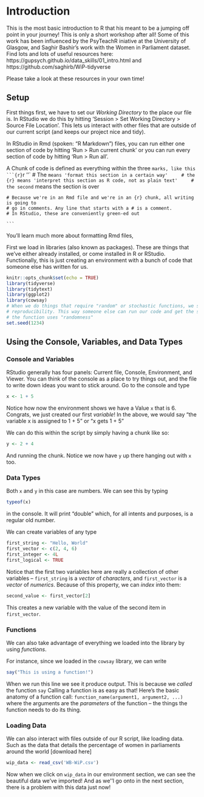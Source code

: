 
# Introduction

This is the most basic introduction to R that his meant to be a jumping off point in your journey! This is only a short workshop after all! Some of this work has been influenced by the PsyTeachR iniative at the University of Glasgow, and Saghir Bashir's work with the Women in Parliament dataset. Find lots and lots of useful resources here: https://gupsych.github.io/data_skills/01_intro.html and https://github.com/saghirb/WiP-tidyverse

Please take a look at these resources in your own time!

## Setup

First things first, we have to set our *Working Directory* to the place our file is. In RStudio we do this by hitting 'Session > Set Working Directory > Source File Location'. This lets us interact with other files that are outside of our current script (and keeps our project nice and tidy).

In RStudio in Rmd (spoken: "R Markdown") files, you can run either one section of code by hitting 'Run > Run current chunk' or you can run every section of code by hitting 'Run > Run all'.

A Chunk of code is defined as everything within the three ` marks, like this
    ```{r}`r ''`
    # The ``` means 'format this section in a certain way'
    # the {r} means 'interpret this section as R code, not as plain text'
    # the second ``` means the section is over
    
    # Because we're in an Rmd file and we're in an {r} chunk, all writing is going to 
    # go in comments. Any line that starts with a # is a comment. 
    # In RStudio, these are conveniently green-ed out
    
    ```

You'll learn much more about formatting Rmd files, 

First we load in libraries (also known as packages). These are things that we've either already installed, or come installed in R or RStudio. Functionally, this is just creating an environment with a bunch of code that someone else has written for us. 
```{r setup, include=FALSE}
knitr::opts_chunk$set(echo = TRUE)
library(tidyverse)
library(tidytext)
library(ggplot2)
library(cowsay)
# When we do things that require "random" or stochastic functions, we set the seed first for 
# reproducibility. This way someone else can run our code and get the same result, even though
# the function uses "randomness"
set.seed(1234)
```

## Using the Console, Variables, and Data Types

### Console and Variables
RStudio generally has four panels: Current file, Console, Environment, and Viewer. You can think of the console as a place to try things out, and the file to write down ideas you want to stick around. Go to the console and type 
```{r}
x <- 1 + 5
```
Notice how now the environment shows we have a Value `x` that is 6. Congrats, we just created our first  *variable*! 
In the above, we would say "the variable x is assigned to 1 + 5" or "x gets 1 + 5"

We can do this within the script by simply having a chunk like so: 
```{r}
y <- 2 + 4
```
And running the chunk. Notice we now have `y` up there hanging out with `x` too.


### Data Types

Both `x` and `y` in this case are numbers. We can see this by typing 
```{r}
typeof(x)
```
in the console. It will print "double" which, for all intents and purposes, is a regular old number.

We can create variables of any type
```{r}
first_string <- "Hello, World"
first_vector <- c(2, 4, 6)
first_integer <- 4L
first_logical <- TRUE
```

Notice that the first two variables here are really a collection of other variables -- 
`first_string` is a *vector* of *characters*, and `first_vector` is a *vector* of *numerics*. 
Because of this property, we can *index* into them:
```{r}
second_value <- first_vector[2]
```
This creates a new variable with the value of the second item in `first_vector`.

### Functions
We can also take advantage of everything we loaded into the library by using *functions*.

For instance, since we loaded in the `cowsay` library, we can write
```{r}
say("This is using a function!")
```

When we run this line we see it produce output. This is because we *called* the function `say`
Calling a function is as easy as that! Here's the basic anatomy of a function call:
  ```
function_name(argument1, argument2, ...)
```
where the arguments are the *parameters* of the function -- the things the function needs to do its thing. 

### Loading Data
We can also interact with files outside of our R script, like loading data. Such as the data that details the percentage of women in parliaments around the world [download here]

```{r, echo=FALSE, message=FALSE}
wip_data <- read_csv('WB-WiP.csv')
```
Now when we click on `wip_data` in our environment section, we can see the beautiful data we've imported! And as we''l go onto in the next section, there is a problem with this data just now!
